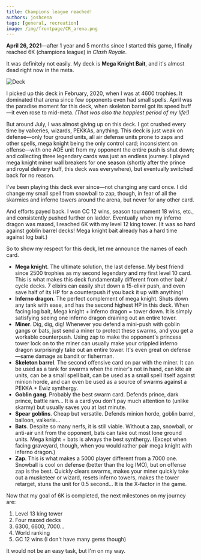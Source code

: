 ```yaml
---
title: Champions league reached!
authors: joshcena
tags: [general, recreation]
image: /img/frontpage/CR_arena.png
---
```


**April 26, 2021**—after 1 year and 5 months since I started this game, I finally reached 6K (champions league) in _Clash Royale_.

<!-- truncate -->

It was definitely not easily. My deck is **Mega Knight Bait**, and it's almost dead right now in the meta.

![Deck](/img/blog/2021-4-26/CR_deck.png)

I picked up this deck in February, 2020, when I was at 4600 trophies. It dominated that arena since few opponents even had small spells. April was the paradise moment for this deck, when skeleton barrel got its speed buff—it even rose to mid-meta. _(That was also the happiest period of my life!)_

But around July, I was almost giving up on this deck. I got crushed every time by valkeries, wizards, PEKKAs, anything. This deck is just weak on defense—only four ground units, all air defense units prone to zaps and other spells, mega knight being the only control card; inconsistent on offense—with one AOE unit from my opponent the entire push is shut down; and collecting three legendary cards was just an endless journey. I played mega knight miner wall breakers for one season (shortly after the prince and royal delivery buff, this deck was everywhere), but eventually switched back for no reason.

I've been playing this deck ever since—not changing any card once. I did change my small spell from snowball to zap, though, in fear of all the skarmies and inferno towers around the arena, but never for any other card.

And efforts payed back. I won CC 12 wins, season tournament 18 wins, etc., and consistently pushed further on ladder. Eventually when my inferno dragon was maxed, I reached 6K with my level 12 king tower. (It was so hard against goblin barrel decks! Mega knight bait already has a hard time against log bait.)

So to show my respect for this deck, let me announce the names of each card.

- **Mega knight**. The ultimate solution, the last defense. My best friend since 2500 trophies as my second legendary and my first level 10 card. This is what makes this deck fundamentally different from other bait / cycle decks. 7 elixirs can easily shut down a 15-elixir push, and even save half of its HP for a counterpush if you back it up with anything!
- **Inferno dragon**. The perfect complement of mega knight. Shuts down any tank with ease, and has the second highest HP in this deck. When facing log bait, Mega knight + inferno dragon = tower down. It is simply satisfying seeing one inferno dragon draining out an entire tower.
- **Miner**. Dig, dig, dig! Whenever you defend a mini-push with goblin gangs or bats, just send a miner to protect these swarms, and you get a workable counterpush. Using zap to make the opponent's princess tower lock on to the miner can usually make your crippled inferno dragon surprisingly take out an entire tower. It's even great on defense—same damage as bandit or fisherman.
- **Skeleton barrel**. The second offensive card on par with the miner. It can be used as a tank for swarms when the miner's not in hand, can kite air units, can be a small spell bait, can be used as a small spell itself against minion horde, and can even be used as a source of swarms against a PEKKA + Ewiz synthergy.
- **Goblin gang**. Probably the best swarm card. Defends prince, dark prince, battle ram... It is a card you don't pay much attention to (unlike skarmy) but usually saves you at last minute.
- **Spear goblins**. Cheap but versatile. Defends minion horde, goblin barrel, balloon, valkerie...
- **Bats**. Despite so many nerfs, it is still viable. Without a zap, snowball, or anti-air unit from the opponent, bats can take out most lone ground units. Mega knight + bats is always the best synthergy. (Except when facing graveyard, though, when you would rather pair mega knight with inferno dragon.)
- **Zap**. This is what makes a 5000 player different from a 7000 one. Snowball is cool on defense (better than the log IMO), but on offense zap is the best. Quickly clears swarms, makes your miner quickly take out a musketeer or wizard, resets inferno towers, makes the tower retarget, stuns the unit for 0.5 second... It is the X-factor in the game.

Now that my goal of 6K is completed, the next milestones on my journey are:

1. Level 13 king tower
2. Four maxed decks
3. 6300, 6600, 7000...
4. World ranking
5. GC 12 wins (I don't have many gems though)

It would not be an easy task, but I'm on my way.
